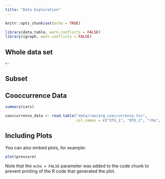 ```yaml
---
title: "Data Exploration"
---
```


```r
knitr::opts_chunk$set(echo = TRUE)
```

```r
library(data.table, warn.conflicts = FALSE)
library(igraph, warn.conflicts = FALSE)
```

## Whole data set

```r
<- 

```

## Subset

## Cooccurrence Data

```r
summary(cars)
```

```r
cooccurrence_data <- read.table("data/raw/arg_cooccurrence.tsv", 
                                col.names = c("OTU_1", "OTU_2", "rho", "p"))
```

## Including Plots

You can also embed plots, for example:

```r
plot(pressure)
```

Note that the `echo = FALSE` parameter was added to the code chunk to prevent printing of the R code that generated the plot.
